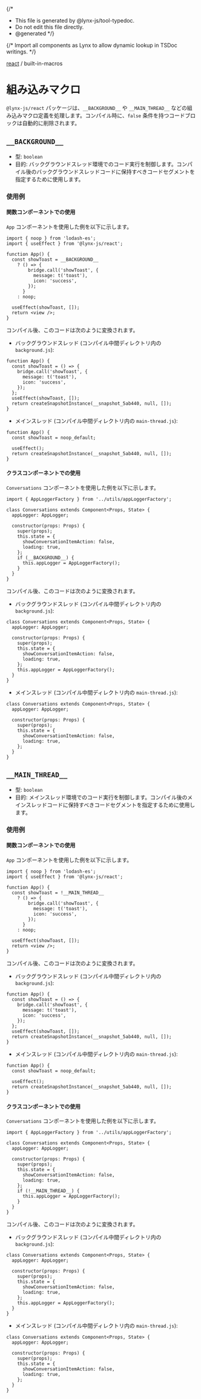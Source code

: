 {/*
* This file is generated by @lynx-js/tool-typedoc.
* Do not edit this file directly.
* @generated
*/}

{/* Import all components as Lynx to allow dynamic lookup in TSDoc writings. */}

[react](/api/react/index.mdx) / built-in-macros

# 組み込みマクロ

`@lynx-js/react` パッケージは、`__BACKGROUND__` や `__MAIN_THREAD__` などの組み込みマクロ定義を処理します。コンパイル時に、`false` 条件を持つコードブロックは自動的に削除されます。

## `__BACKGROUND__`

- 型: `boolean`
- 目的: バックグラウンドスレッド環境でのコード実行を制御します。コンパイル後のバックグラウンドスレッドコードに保持すべきコードセグメントを指定するために使用します。

### 使用例

#### 関数コンポーネントでの使用

`App` コンポーネントを使用した例を以下に示します。

```tsx
import { noop } from 'lodash-es';
import { useEffect } from '@lynx-js/react';

function App() {
  const showToast = __BACKGROUND__
    ? () => {
        bridge.call('showToast', {
          message: t('toast'),
          icon: 'success',
        });
      }
    : noop;

  useEffect(showToast, []);
  return <view />;
}
```

コンパイル後、このコードは次のように変換されます。

- バックグラウンドスレッド (コンパイル中間ディレクトリ内の `background.js`):

```tsx
function App() {
  const showToast = () => {
    bridge.call('showToast', {
      message: t('toast'),
      icon: 'success',
    });
  };
  useEffect(showToast, []);
  return createSnapshotInstance(__snapshot_5ab440, null, []);
}
```

- メインスレッド (コンパイル中間ディレクトリ内の `main-thread.js`):

```tsx
function App() {
  const showToast = noop_default;

  useEffect();
  return createSnapshotInstance(__snapshot_5ab440, null, []);
}
```

#### クラスコンポーネントでの使用

`Conversations` コンポーネントを使用した例を以下に示します。

```tsx
import { AppLoggerFactory } from '../utils/appLoggerFactory';

class Conversations extends Component<Props, State> {
  appLogger: AppLogger;

  constructor(props: Props) {
    super(props);
    this.state = {
      showConversationItemAction: false,
      loading: true,
    };
    if (__BACKGROUND__) {
      this.appLogger = AppLoggerFactory();
    }
  }
}
```

コンパイル後、このコードは次のように変換されます。

- バックグラウンドスレッド (コンパイル中間ディレクトリ内の `background.js`):

```tsx
class Conversations extends Component<Props, State> {
  appLogger: AppLogger;

  constructor(props: Props) {
    super(props);
    this.state = {
      showConversationItemAction: false,
      loading: true,
    };
    this.appLogger = AppLoggerFactory();
  }
}
```

- メインスレッド (コンパイル中間ディレクトリ内の `main-thread.js`):

```tsx
class Conversations extends Component<Props, State> {
  appLogger: AppLogger;

  constructor(props: Props) {
    super(props);
    this.state = {
      showConversationItemAction: false,
      loading: true,
    };
  }
}
```

## `__MAIN_THREAD__`

- 型: `boolean`
- 目的: メインスレッド環境でのコード実行を制御します。コンパイル後のメインスレッドコードに保持すべきコードセグメントを指定するために使用します。 

### 使用例

#### 関数コンポーネントでの使用

`App` コンポーネントを使用した例を以下に示します。

```tsx
import { noop } from 'lodash-es';
import { useEffect } from '@lynx-js/react';

function App() {
  const showToast = !__MAIN_THREAD__
    ? () => {
        bridge.call('showToast', {
          message: t('toast'),
          icon: 'success',
        });
      }
    : noop;

  useEffect(showToast, []);
  return <view />;
}
```

コンパイル後、このコードは次のように変換されます。

- バックグラウンドスレッド (コンパイル中間ディレクトリ内の `background.js`):

```tsx
function App() {
  const showToast = () => {
    bridge.call('showToast', {
      message: t('toast'),
      icon: 'success',
    });
  };
  useEffect(showToast, []);
  return createSnapshotInstance(__snapshot_5ab440, null, []);
}
```

- メインスレッド (コンパイル中間ディレクトリ内の `main-thread.js`):

```tsx
function App() {
  const showToast = noop_default;

  useEffect();
  return createSnapshotInstance(__snapshot_5ab440, null, []);
}
```

#### クラスコンポーネントでの使用

`Conversations` コンポーネントを使用した例を以下に示します。

```tsx
import { AppLoggerFactory } from '../utils/appLoggerFactory';

class Conversations extends Component<Props, State> {
  appLogger: AppLogger;

  constructor(props: Props) {
    super(props);
    this.state = {
      showConversationItemAction: false,
      loading: true,
    };
    if (!__MAIN_THREAD__) {
      this.appLogger = AppLoggerFactory();
    }
  }
}
```

コンパイル後、このコードは次のように変換されます。

- バックグラウンドスレッド (コンパイル中間ディレクトリ内の `background.js`):

```tsx
class Conversations extends Component<Props, State> {
  appLogger: AppLogger;

  constructor(props: Props) {
    super(props);
    this.state = {
      showConversationItemAction: false,
      loading: true,
    };
    this.appLogger = AppLoggerFactory();
  }
}
```

- メインスレッド (コンパイル中間ディレクトリ内の `main-thread.js`):

```tsx
class Conversations extends Component<Props, State> {
  appLogger: AppLogger;

  constructor(props: Props) {
    super(props);
    this.state = {
      showConversationItemAction: false,
      loading: true,
    };
  }
}
```

